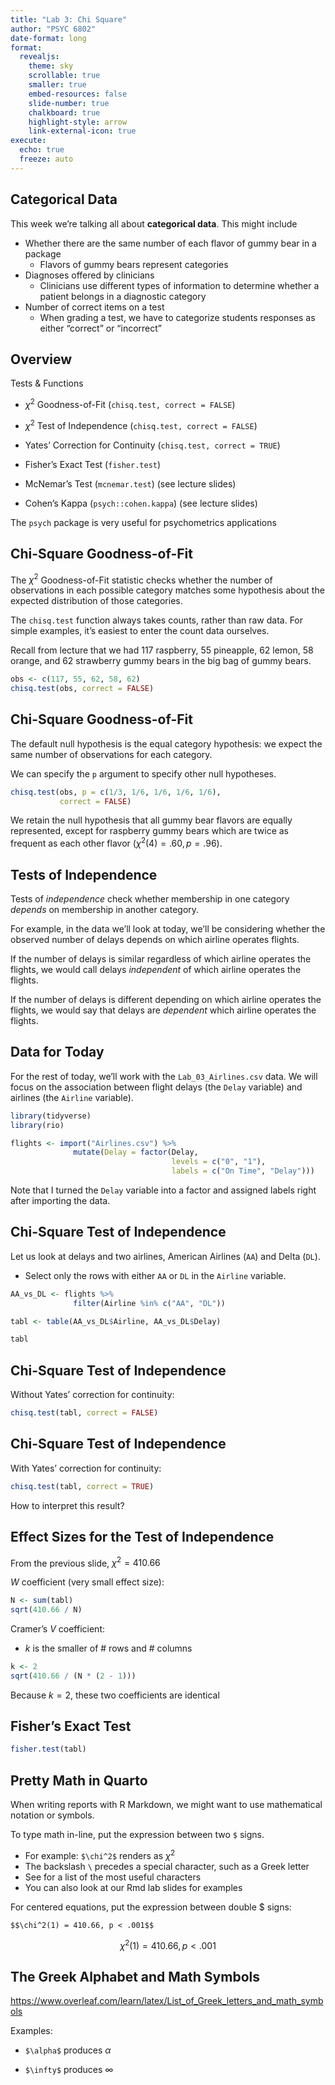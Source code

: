 ```yaml
---
title: "Lab 3: Chi Square"
author: "PSYC 6802"
date-format: long
format: 
  revealjs:
    theme: sky
    scrollable: true
    smaller: true
    embed-resources: false
    slide-number: true
    chalkboard: true
    highlight-style: arrow
    link-external-icon: true
execute: 
  echo: true
  freeze: auto
---
```


## Categorical Data

This week we're talking all about **categorical data**. This might include

* Whether there are the same number of each flavor of gummy bear in a package
  * Flavors of gummy bears represent categories
* Diagnoses offered by clinicians
  * Clinicians use different types of information to determine whether a patient belongs in a diagnostic category
* Number of correct items on a test
  * When grading a test, we have to categorize students responses as either "correct" or "incorrect"

## Overview

Tests & Functions

* $\chi^2$ Goodness-of-Fit (`chisq.test, correct = FALSE`)

* $\chi^2$ Test of Independence (`chisq.test, correct = FALSE`)

* Yates' Correction for Continuity (`chisq.test, correct = TRUE`)

* Fisher's Exact Test (`fisher.test`)

* McNemar's Test (`mcnemar.test`) (see lecture slides)

* Cohen's Kappa (`psych::cohen.kappa`) (see lecture slides)

The `psych` package is very useful for psychometrics applications

## Chi-Square Goodness-of-Fit

The $\chi^2$ Goodness-of-Fit statistic checks whether the number of observations in each possible category matches some hypothesis about the expected distribution of those categories.

The `chisq.test` function always takes counts, rather than raw data. For simple examples, it's easiest to enter the count data ourselves. 

Recall from lecture that we had 117 raspberry, 55 pineapple, 62 lemon, 58 orange, and 62 strawberry gummy bears in the big bag of gummy bears.

```r
obs <- c(117, 55, 62, 58, 62)
chisq.test(obs, correct = FALSE)
```

## Chi-Square Goodness-of-Fit

The default null hypothesis is the equal category hypothesis: we expect the same number of observations for each category.

We can specify the `p` argument to specify other null hypotheses.

```r
chisq.test(obs, p = c(1/3, 1/6, 1/6, 1/6, 1/6), 
           correct = FALSE)
```

We retain the null hypothesis that all gummy bear flavors are equally represented, except for raspberry gummy bears which are twice as frequent as each other flavor ($\chi^2(4) = .60, p = .96$).

## Tests of Independence

Tests of *independence* check whether membership in one category *depends* on membership in another category.

For example, in the data we'll look at today, we'll be considering whether the observed number of delays depends on which airline operates flights. 

If the number of delays is similar regardless of which airline operates the flights, we would call delays *independent* of which airline operates the flights.

If the number of delays is different depending on which airline operates the flights, we would say that delays are *dependent* which airline operates the flights.


## Data for Today

For the rest of today, we'll work with the `Lab_03_Airlines.csv` data. We will focus on the association between flight delays (the `Delay` variable) and airlines (the `Airline` variable).

```r
library(tidyverse)
library(rio)

flights <- import("Airlines.csv") %>% 
              mutate(Delay = factor(Delay,
                                    levels = c("0", "1"),
                                    labels = c("On Time", "Delay")))
```


Note that I turned the `Delay` variable into a factor and assigned labels right after importing the data.  

## Chi-Square Test of Independence

Let us look at delays and two airlines, American Airlines (`AA`) and Delta (`DL`).

- Select only the rows with either `AA` or `DL` in the `Airline` variable. 

```r
AA_vs_DL <- flights %>% 
              filter(Airline %in% c("AA", "DL"))

tabl <- table(AA_vs_DL$Airline, AA_vs_DL$Delay)

tabl
```
## Chi-Square Test of Independence

Without Yates' correction for continuity:

```r
chisq.test(tabl, correct = FALSE)
```

## Chi-Square Test of Independence

With Yates' correction for continuity:

```r
chisq.test(tabl, correct = TRUE)
```

How to interpret this result?

## Effect Sizes for the Test of Independence

From the previous slide, $\chi^2 = 410.66$

$W$ coefficient (very small effect size):

```r
N <- sum(tabl)
sqrt(410.66 / N)
```

Cramer's $V$ coefficient:

* $k$ is the smaller of # rows and # columns

```r
k <- 2
sqrt(410.66 / (N * (2 - 1)))
```

Because $k=2$, these two coefficients are identical


## Fisher's Exact Test

```r
fisher.test(tabl)
```



## Pretty Math in Quarto

When writing reports with R Markdown, we might want to use mathematical notation or symbols.

To type math in-line, put the expression between two `$` signs. 

* For example: `$\chi^2$` renders as $\chi^2$
* The backslash `\` precedes a special character, such as a Greek letter
* See \url{https://www.overleaf.com/learn/latex/List_of_Greek_letters_and_math_symbols} for a list of the most useful characters
* You can also look at our Rmd lab slides for examples


For centered equations, put the expression between double $ signs: 


`$$\chi^2(1) = 410.66, p < .001$$`

$$\chi^2(1) = 410.66, p < .001$$

## The Greek Alphabet and Math Symbols

<https://www.overleaf.com/learn/latex/List_of_Greek_letters_and_math_symbols>

Examples: 

* `$\alpha$` produces $\alpha$

* `$\infty$` produces $\infty$



